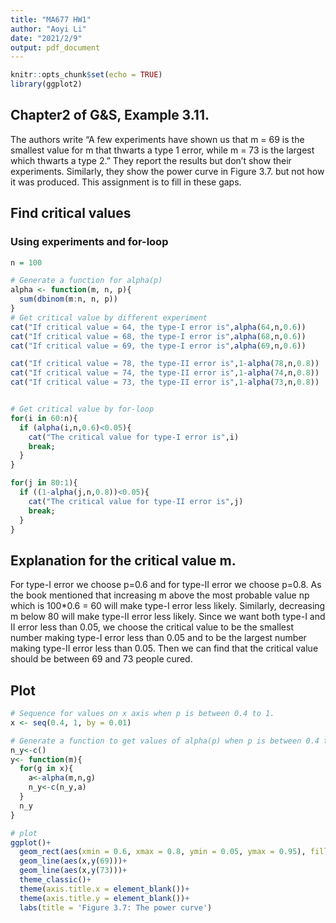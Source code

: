 ```yaml
---
title: "MA677 HW1"
author: "Aoyi Li"
date: "2021/2/9"
output: pdf_document
---
```


```r
knitr::opts_chunk$set(echo = TRUE)
library(ggplot2)
```
## Chapter2 of G&S, Example 3.11. 
The authors write "A few experiments have shown us that m = 69 is the smallest value for m that thwarts a type 1 error, while m = 73 is the largest which thwarts a type 2." They report the results but don't show their experiments. Similarly, they show the power curve in Figure 3.7. but not how it was produced. This assignment is to fill in these gaps.

## Find critical values
### Using experiments and for-loop
```r
n = 100

# Generate a function for alpha(p)
alpha <- function(m, n, p){
  sum(dbinom(m:n, n, p))
}
# Get critical value by different experiment 
cat("If critical value = 64, the type-I error is",alpha(64,n,0.6))
cat("If critical value = 68, the type-I error is",alpha(68,n,0.6))
cat("If critical value = 69, the type-I error is",alpha(69,n,0.6))

cat("If critical value = 78, the type-II error is",1-alpha(78,n,0.8))
cat("If critical value = 74, the type-II error is",1-alpha(74,n,0.8))
cat("If critical value = 73, the type-II error is",1-alpha(73,n,0.8))


# Get critical value by for-loop
for(i in 60:n){
  if (alpha(i,n,0.6)<0.05){
    cat("The critical value for type-I error is",i)
    break;
  }
}

for(j in 80:1){
  if ((1-alpha(j,n,0.8))<0.05){
    cat("The critical value for type-II error is",j)
    break;
  }
}

```
## Explanation for the critical value m.
For type-I error we choose p=0.6 and for type-II error we choose p=0.8. As the book mentioned that increasing m above the most probable value np which is 100*0.6 = 60 will make type-I error less likely. Similarly, decreasing m below 80 will make type-II error less likely. Since we want both type-I and II error less than 0.05, we choose the critical value to be the smallest number making type-I error less than 0.05 and to be the largest number making type-II error less than 0.05. Then we can find that the critical value should be between 69 and 73 people cured.

## Plot
```r
# Sequence for values on x axis when p is between 0.4 to 1.
x <- seq(0.4, 1, by = 0.01)

# Generate a function to get values of alpha(p) when p is between 0.4 to 1.
n_y<-c()
y<- function(m){
  for(g in x){
    a<-alpha(m,n,g)
    n_y<-c(n_y,a)
  }
  n_y
}

# plot
ggplot()+
  geom_rect(aes(xmin = 0.6, xmax = 0.8, ymin = 0.05, ymax = 0.95), fill="transparent",color="gray44")+
  geom_line(aes(x,y(69)))+
  geom_line(aes(x,y(73)))+
  theme_classic()+
  theme(axis.title.x = element_blank())+
  theme(axis.title.y = element_blank())+
  labs(title = 'Figure 3.7: The power curve')

```

